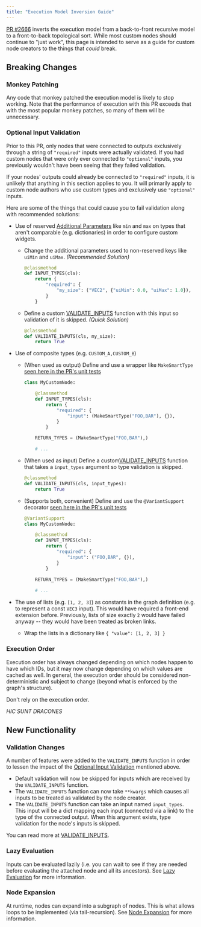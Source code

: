 ```yaml
---
title: "Execution Model Inversion Guide"
---
```


[PR #2666](https://github.com/comfyanonymous/ComfyUI/pull/2666) inverts the execution model from a back-to-front recursive model to a front-to-back topological sort. While most custom nodes should continue to "just work", this page is intended to serve as a guide for custom node creators to the things that *could* break.

## Breaking Changes
### Monkey Patching

Any code that monkey patched the execution model is likely to stop working. Note that the performance of execution with this PR exceeds that with the most popular monkey patches, so many of them will be unnecessary.

### Optional Input Validation

Prior to this PR, only nodes that were connected to outputs exclusively through a string of `"required"` inputs were actually validated. If you had custom nodes that were only ever connected to `"optional"` inputs, you previously wouldn't have been seeing that they failed validation.

<Tip>If your nodes' outputs could already be connected to `"required"` inputs, it is unlikely that anything in this section applies to you. It will primarily apply to custom node authors who use custom types and exclusively use `"optional"` inputs.</Tip>

Here are some of the things that could cause you to fail validation along with recommended solutions:

- Use of reserved [Additional Parameters](custom_node_datatypes#additional-parameters) like `min` and `max` on types that aren't comparable (e.g. dictionaries) in order to configure custom widgets.
    - Change the additional parameters used to non-reserved keys like `uiMin` and `uiMax`. *(Recommended Solution)*
        ```python
        @classmethod
        def INPUT_TYPES(cls):
            return {
                "required": {
                    "my_size": ("VEC2", {"uiMin": 0.0, "uiMax": 1.0}),
                }
            }
        ```

    - Define a custom [VALIDATE_INPUTS](custom_node_server_overview#validate-inputs) function with this input so validation of it is skipped. *(Quick Solution)* 
        ```python
        @classmethod
        def VALIDATE_INPUTS(cls, my_size):
            return True
        ```

- Use of composite types (e.g. `CUSTOM_A,CUSTOM_B`)
    - (When used as output) Define and use a wrapper like `MakeSmartType` [seen here in the PR's unit tests](https://github.com/comfyanonymous/ComfyUI/pull/2666/files#diff-714643f1fdb6f8798c45f77ab10d212ca7f41dd71bbe55069f1f9f146a8f0cb9R2)
        ```python
        class MyCustomNode:

            @classmethod
            def INPUT_TYPES(cls):
                return {
                    "required": {
                        "input": (MakeSmartType("FOO,BAR"), {}),
                    }
                }

            RETURN_TYPES = (MakeSmartType("FOO,BAR"),)

            # ...
        ```
    - (When used as input) Define a custom[VALIDATE_INPUTS](custom_node_server_overview#validate-inputs) function that takes a `input_types` argument so type validation is skipped.
        ```python
        @classmethod
        def VALIDATE_INPUTS(cls, input_types):
            return True
        ```
    - (Supports both, convenient) Define and use the `@VariantSupport` decorator [seen here in the PR's unit tests](https://github.com/comfyanonymous/ComfyUI/pull/2666/files#diff-714643f1fdb6f8798c45f77ab10d212ca7f41dd71bbe55069f1f9f146a8f0cb9R15)
        ```python
        @VariantSupport
        class MyCustomNode:

            @classmethod
            def INPUT_TYPES(cls):
                return {
                    "required": {
                        "input": ("FOO,BAR", {}),
                    }
                }
            
            RETURN_TYPES = (MakeSmartType("FOO,BAR"),)

            # ...
        ```

- The use of lists (e.g. `[1, 2, 3]`) as constants in the graph definition (e.g. to represent a const `VEC3` input). This would have required a front-end extension before. Previously, lists of size exactly `2` would have failed anyway -- they would have been treated as broken links.
    - Wrap the lists in a dictionary like `{ "value": [1, 2, 3] }`

### Execution Order

Execution order has always changed depending on which nodes happen to have which IDs, but it may now change depending on which values are cached as well. In general, the execution order should be considered non-deterministic and subject to change (beyond what is enforced by the graph's structure).

Don't rely on the execution order.

*HIC SUNT DRACONES*

## New Functionality

### Validation Changes

A number of features were added to the `VALIDATE_INPUTS` function in order to lessen the impact of the [Optional Input Validation](#optional-input-validation) mentioned above.

- Default validation will now be skipped for inputs which are received by the `VALIDATE_INPUTS` function.
- The `VALIDATE_INPUTS` function can now take `**kwargs` which causes all inputs to be treated as validated by the node creator.
- The `VALIDATE_INPUTS` function can take an input named `input_types`. This input will be a dict mapping each input (connected via a link) to the type of the connected output. When this argument exists, type validation for the node's inputs is skipped.

You can read more at [VALIDATE_INPUTS](custom_node_server_overview#validate-inputs).

### Lazy Evaluation

Inputs can be evaluated lazily (i.e. you can wait to see if they are needed before evaluating the attached node and all its ancestors). See [Lazy Evaluation](custom_node_lazy_evaluation) for more information.

### Node Expansion

At runtime, nodes can expand into a subgraph of nodes. This is what allows loops to be implemented (via tail-recursion). See [Node Expansion](custom_node_expansion) for more information.
